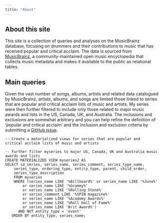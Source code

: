 ```yaml
---
title: "About"
---
```


## About this site

This site is a collection of queries and analyses on the MusicBrainz database, focusing on drummers and their contributions to music that has received popular and critical acclaim. The data is sourced from [MusicBrainz](https://musicbrainz.org/doc/MusicBrainz_Database), a community-maintained open music encyclopedia that collects music metadata and makes it available to the public as relational tables.

## Main queries

Given the vast number of songs, albums, artists and related data catalogued by MusicBrainz, artists, albums, and songs are limited those linked to series that are popular and critical acclaim lists of music and artists. 
My series were then further filtered to include only those related to major music awards and lists in the US, Canada, UK, and Australia. The inclusions and exclusions are somewhat arbitrary and you can help refine the definition of 'popular and critical acclaim' and the inclusion and exclusion criteria by submitting a [GitHub issue](). 

```
-- Create a materialized views for series that are popular and critical acclaim lists of music and artists 

-- Further filter myseries to major US, Canada, UK and Australia music awards and lists
CREATE MATERIALIZED VIEW myseries2 AS
SELECT id_series, series_name, series_comment, series_type_name,
    series_type, ordering_type, entity_type, parent, child_order,
    series_type_description
    FROM myseries
    WHERE (series_name LIKE '%Billboard%' or series_name LIKE '%Juno%' 
        or series_name LIKE '%Grammy%'
        or series_name LIKE '%Rolling Stone%' 
        or series_comment LIKE '%SPIN magazine%' 
        or series_name LIKE '%Academy Awards%'
        or series_name LIKE '%Roll Hall of Fame%' 
        or series_name LIKE 'Brit Award%') 
      AND NOT entity_type = 'event'
   ORDER BY entity_type, series_name;

```

